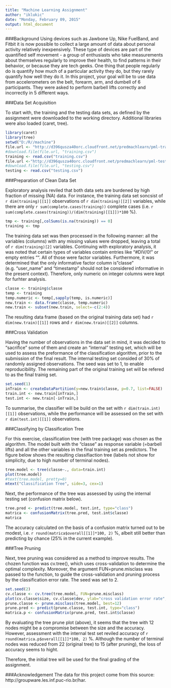 ```yaml
---
title: "Machine Learning Assignment"
author: "iklukic"
date: "Monday, February 09, 2015"
output: html_document
---
```


###Background
Using devices such as Jawbone Up, Nike FuelBand, and Fitbit it is now possible to collect a large amount of data about personal activity relatively inexpensively. These type of devices are part of the quantified self movement - a group of enthusiasts who take measurements about themselves regularly to improve their health, to find patterns in their behavior, or because they are tech geeks. One thing that people regularly do is quantify how much of a particular activity they do, but they rarely quantify how well they do it. In this project, your goal will be to use data from accelerometers on the belt, forearm, arm, and dumbell of 6 participants. They were asked to perform barbell lifts correctly and incorrectly in 5 different ways. 

###Data Set Acquisition

To start with, the training and the testing data sets, as defined by the assignment were downloaded to the working directory. Additional libraries were also loaded (caret, tree).
```r
library(caret)
library(tree)
setwd("D:/R//machine")
file.url <- "http://d396qusza40orc.cloudfront.net/predmachlearn/pml-training.csv"
#download.file(file.url, "training.csv")
training <- read.csv("training.csv")
file.url <-"http://d396qusza40orc.cloudfront.net/predmachlearn/pml-testing.csv"
#download.file(file.url, "testing.csv")
testing <- read.csv("testing.csv")
```

###Preparation of Clean Data Set

Exploratory analysis reviled that both data sets are burdened by high fraction of missing (NA) data. For instance, the training data set soncsist of `r dim(training)[[1]]` observations of `r dim(training)[[2]]` variables, while there are only `r sum(complete.cases(training))` complete cases (i.e. `r sum(complete.cases(training))/(dim(training)[[1]])*100` %).
```r
tmp <- training[,colSums(is.na(training)) == 0]
training <- tmp
```
The training data set was then processed in the following manner: all the variables (columns) with any missing values were dropped, leaving a total of `r dim(training)[2]` variables. Continuing with exploratory analysis, it was noted that certain types of variables contain entries like "#DIV/0!" or empty entries "". All of those were factor variables. Furthermore, it was determined that the only informative factor column is "classe" (e.g. "user_name" and "timestamp" should not be considered informative in the present context). Therefore, only numeric on integer columns were kept for furhter analysis.
```r
classe <- training$classe
temp <- training
temp.numeric <- temp[,sapply(temp, is.numeric)]
new.train <- data.frame(classe, temp.numeric)
new.train <- subset(new.train, select=-c(2:4))
```
The resulting data frame (based on the original training data set) had `r dim(new.train)[[1]]` rows and `r dim(new.train)[[2]]` columns.

###Cross Validation

Having the number of observations in the data set in mind, it was decided to "sacrifice" some of them and create an "internal" testing set, which will be used to assess the preformance of the classification algorithm, prior to the submission of the final result. The internal testing set consided of 30% of randomly assigned observations. The seed was set to 1, to enable reproducibility. The remaining part of the original training set will be refered to as the final trainig set.
```r
set.seed(1)
inTrain <- createDataPartition(y=new.train$classe, p=0.7, list=FALSE)
train.int <- new.train[inTrain,]
test.int <- new.train[-inTrain,]
```
To summarise, the classifier will be build on the set with `r dim(train.int)[[1]]` observations, while the performance will be assessed on the set with `r dim(test.int)[[1]]` observations.

###Classifying by Classification Tree

For this exercise, classification tree (with tree package) was chosen as the algorithm. The model built with the "classe" as response variable (=barbell lifts) and all the other variables in the final training set as predictors. The figure below shows the resulting classifiaction tree (labels not show for simplicity, due to high number of terminal nodes).

```r
tree.model <- tree(classe~., data=train.int)
plot(tree.model)
#text(tree.model, pretty=0)
mtext("Classification Tree", side=3, cex=1)
```

Next, the performance of the tree was assessed by using the internal testing set (confusion matrix below).
```r
tree.pred <- predict(tree.model, test.int, type="class")
matrica <- confusionMatrix(tree.pred, test.int$classe)
matrica
```
The accuracy calculated on the basis of a confusion matrix turned out to be modest, i.e. `r round(matrica$overall[[1]]*100, 2)` %, albeit still better than predicting by chance (25% in the current example).

###Tree Pruning

Next, tree pruning was considered as a method to improve results. The chozen function was cv.tree(), which uses cross-validation to determine the optimal complexity. Moreover, the argument FUN=prune.misclass was passed to the function, to guide the cross-validation and pruning process by the classification error rate. The seed was set to 2.
```r
set.seed(2)
cv.classe <- cv.tree(tree.model, FUN=prune.misclass)
plot(cv.classe$size, cv.classe$dev, ylab="cross validation error rate", xlab="tree size [terminal nodes]", main="Tree pruning", type="b")
prune.classe <- prune.misclass(tree.model, best=12)
prune.pred <- predict(prune.classe, test.int, type="class")
matrica.p <- confusionMatrix(prune.pred, test.int$classe)
```

By evaluating the tree prune plot (above), it seems that the tree with 12 nodes might be a compromise between the size and the accuracy. However, assessment with the internal test set reviled accuracy of `r round(matrica.p$overall[[1]]*100, 2)` %. Although the number of terminal nodes was reduced from 22 (original tree) to 15 (after pruning), the loss of accuracy seems to hight.

Therefore, the initial tree will be used for the final grading of the assignment.

###Acknowledgement
The data for this project come from this source: http://groupware.les.inf.puc-rio.br/har. 